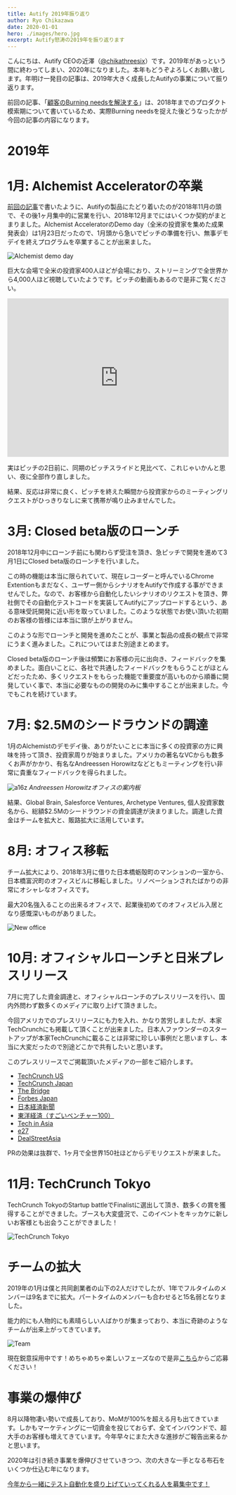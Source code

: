 ```yaml
---
title: Autify 2019年振り返り
author: Ryo Chikazawa
date: 2020-01-01
hero: ./images/hero.jpg
excerpt: Autify怒涛の2019年を振り返ります
---
```


こんにちは、Autify CEOの近澤（[@chikathreesix](https://twitter.com/chikathreesix)）です。2019年があっという間に終わってしまい、2020年になりました。本年もどうぞよろしくお願い致します。年明け一発目の記事は、2019年大きく成長したAutifyの事業について振り返ります。

前回の記事、「[顧客のBurning needsを解決する](/burning-needs)」は、2018年までのプロダクト模索期について書いているため、実際Burning needsを捉えた後どうなったかが今回の記事の内容になります。

# 2019年

# 1月: Alchemist Acceleratorの卒業

[前回の記事](/burning-needs)で書いたように、Autifyの製品にたどり着いたのが2018年11月の頭で、その後1ヶ月集中的に営業を行い、2018年12月までにはいくつか契約がまとまりました。Alchemist AcceleratorのDemo day（全米の投資家を集めた成果発表会）は1月23日だったので、1月頭から急いでピッチの準備を行い、無事デモデイを終えプログラムを卒業することが出来ました。

![Alchemist demo day](./images/demo_day.jpg)

巨大な会場で全米の投資家400人ほどが会場におり、ストリーミングで全世界から4,000人ほど視聴していたようです。ピッチの動画もあるので是非ご覧ください。

<p>
  <iframe src="https://player.vimeo.com/video/313960885" width="100%" height="360" frameborder="0" allow="autoplay; fullscreen" allowfullscreen></iframe>
</p>

実はピッチの2日前に、同期のピッチスライドと見比べて、これじゃいかんと思い、夜に全部作り直しました。

結果、反応は非常に良く、ピッチを終えた瞬間から投資家からのミーティングリクエストがひっきりなしに来て携帯が鳴り止みませんでした。

# 3月: Closed beta版のローンチ

2018年12月中にローンチ前にも関わらず受注を頂き、急ピッチで開発を進めて3月1日にClosed beta版のローンチを行いました。

この時の機能は本当に限られていて、現在レコーダーと呼んでいるChrome Extentionもまだなく、ユーザー側からシナリオをAutifyで作成する事ができませんでした。なので、お客様から自動化したいシナリオのリクエストを頂き、弊社側でその自動化テストコードを実装してAutifyにアップロードするという、ある意味受託開発に近い形を取っていました。このような状態でお使い頂いた初期のお客様の皆様には本当に頭が上がりません。

このような形でローンチと開発を進めたことが、事業と製品の成長の観点で非常にうまく進みました。これについてはまた別途まとめます。

Closed beta版のローンチ後は頻繁にお客様の元に出向き、フィードバックを集めました。面白いことに、各社で共通したフィードバックをもらうことがほとんどだったため、多くリクエストをもらった機能で重要度が高いものから順番に開発していく事で、本当に必要なものの開発のみに集中することが出来ました。今でもこれを続けています。


# 7月: $2.5Mのシードラウンドの調達

1月のAlchemistのデモデイ後、ありがたいことに本当に多くの投資家の方に興味を持って頂き、投資家周りが始まりました。アメリカの著名なVCからも数多くお声がかかり、有名なAndreessen Horowitzなどともミーティングを行い非常に貴重なフィードバックを得られました。

![a16z](./images/a16z.jpg)
*Andreessen Horowitzオフィスの案内板*

結果、Global Brain, Salesforce Ventures, Archetype Ventures, 個人投資家数名から、総額$2.5Mのシードラウンドの資金調達が決まりました。調達した資金はチームを拡大と、販路拡大に活用しています。

# 8月: オフィス移転

チーム拡大により、2018年3月に借りた日本橋蛎殻町のマンションの一室から、日本橋富沢町のオフィスビルに移転しました。リノベーションされたばかりの非常にオシャレなオフィスです。

最大20名強入ることの出来るオフィスで、起業後初めてのオフィスビル入居となり感慨深いものがありました。

![New office](./images/new_office.jpg)

# 10月: オフィシャルローンチと日米プレスリリース

7月に完了した資金調達と、オフィシャルローンチのプレスリリースを行い、国内外問わず数多くのメディアに取り上げて頂きました。

今回アメリカでのプレスリリースにも力を入れ、かなり苦労しましたが、本家TechCrunchにも掲載して頂くことが出来ました。日本人ファウンダーのスタートアップが本家TechCrunchに載ることは非常に珍しい事例だと思いますし、本当に大変だったので別途どこかで共有したいと思います。

このプレスリリースでご掲載頂いたメディアの一部をご紹介します。

- [TechCrunch US](https://techcrunch.com/2019/10/16/autify-raises-2-5m-seed-round-for-its-no-code-software-testing-platform/)
- [TechCrunch Japan](https://jp.techcrunch.com/2019/10/02/autify-fund-raising/)
- [The Bridge](https://thebridge.jp/2019/10/autify-fundraising-ai-software-testing)
- [Forbes Japan](https://forbesjapan.com/articles/detail/29985)
- [日本経済新聞](https://www.nikkei.com/article/DGXMZO50616920U9A001C1XY0000/)
- [東洋経済（すごいベンチャー100）](https://twitter.com/chikathreesix/status/1163709604263448576)
- [Tech in Asia](https://www.techinasia.com/autify-2m-seed-round)
- [e27](https://e27.co/ai-software-testing-platform-autify-receives-us2-5m-seed-round-gearing-up-for-global-launch-20191002/)
- [DealStreetAsia](https://www.dealstreetasia.com/stories/autify-global-brain-corporation-salesforce-archetype-ventures-156267/)

PRの効果は抜群で、1ヶ月で全世界150社ほどからデモリクエストが来ました。

# 11月: TechCrunch Tokyo

TechCrunch TokyoのStartup battleでFinalistに選出して頂き、数多くの賞を獲得することができました。ブースも大変盛況で、このイベントをキッカケに新しいお客様とも出会うことができました！

![TechCrunch Tokyo](./images/techcrunch.jpg)

# チームの拡大

2019年の1月は僕と共同創業者の山下の2人だけでしたが、1年でフルタイムのメンバーは9名までに拡大。パートタイムのメンバーも合わせると15名弱となりました。

能力的にも人物的にも素晴らしい人ばかりが集まっており、本当に奇跡のようなチームが出来上がってきています。

![Team](./images/team.jpg)

現在鋭意採用中です！めちゃめちゃ楽しいフェーズなので是非[こちら](https://autify.com/careers)からご応募ください！

# 事業の爆伸び

8月以降物凄い勢いで成長しており、MoMが100%を超える月も出てきています。しかもマーケティングに一切資金を投じておらず、全てインバウンドで、超大手のお客様も増えてきています。今年早々にまた大きな進捗がご報告出来るかと思います。

2020年は引き続き事業を爆伸びさせていきつつ、次の大きな一手となる布石をいくつか仕込む年になります。

[今年から一緒にテスト自動化を盛り上げていってくれる人を募集中です！](https://autify.com/careers)

